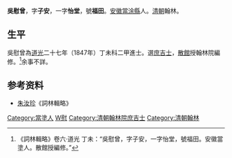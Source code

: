 '''吳慰曾'''，字'''子安'''，一字'''怡堂'''，號'''福田'''。[[安徽|安徽]][[當涂縣|當涂縣]]人。[[清朝|清朝]]翰林。

== 生平 ==
吳慰曾為[[道光|道光]]二十七年（1847年）丁未科二甲進士。選[[庶吉士|庶吉士]]，[[散館|散館]]授翰林院編修。<ref>《詞林輯略》卷六·道光 丁未：“吳慰曾，字子安，一字怡堂，號福田。安徽當塗人。散館授編修。”</ref>余事不詳。

== 参考资料 ==
{{reflist}}

* [[朱汝珍|朱汝珍]]《詞林輯略》

{{道光二十七年丁未科殿試金榜}}

{{Authority control}}

{{DEFAULTSORT:Wu吳}}
[[Category:當塗人|Category:當塗人]]
[[Category:吳姓|W慰]]
[[Category:清朝翰林院庶吉士|Category:清朝翰林院庶吉士]]
[[Category:清朝翰林|Category:清朝翰林]]


{{清朝人物小作品}}